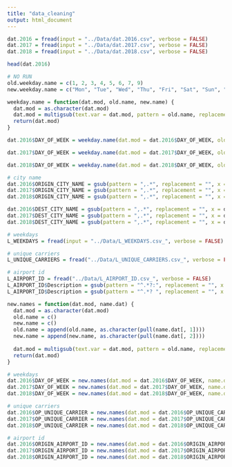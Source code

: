 ```yaml
---
title: "data_cleaning"
output: html_document
---
```


```r
dat.2016 = fread(input = "../Data/dat.2016.csv", verbose = FALSE)
dat.2017 = fread(input = "../Data/dat.2017.csv", verbose = FALSE)
dat.2018 = fread(input = "../Data/dat.2018.csv", verbose = FALSE)
```

```r
head(dat.2016)
```

```r
# NO RUN
old.weekday.name = c(1, 2, 3, 4, 5, 6, 7, 9)
new.weekday.name = c("Mon", "Tue", "Wed", "Thu", "Fri", "Sat", "Sun", "Unknown")

weekday.name = function(dat.mod, old.name, new.name) {
  dat.mod = as.character(dat.mod)
  dat.mod = multigsub(text.var = dat.mod, pattern = old.name, replacement = new.name, fixed = TRUE)
  return(dat.mod)
}

dat.2016$DAY_OF_WEEK = weekday.name(dat.mod = dat.2016$DAY_OF_WEEK, old.name = old.weekday.name, new.name = new.weekday.name)

dat.2017$DAY_OF_WEEK = weekday.name(dat.mod = dat.2017$DAY_OF_WEEK, old.name = old.weekday.name, new.name = new.weekday.name)

dat.2018$DAY_OF_WEEK = weekday.name(dat.mod = dat.2018$DAY_OF_WEEK, old.name = old.weekday.name, new.name = new.weekday.name)
```

```r
# city name
dat.2016$ORIGIN_CITY_NAME = gsub(pattern = ",.*", replacement = "", x = dat.2016$ORIGIN_CITY_NAME)
dat.2017$ORIGIN_CITY_NAME = gsub(pattern = ",.*", replacement = "", x = dat.2017$ORIGIN_CITY_NAME)
dat.2018$ORIGIN_CITY_NAME = gsub(pattern = ",.*", replacement = "", x = dat.2018$ORIGIN_CITY_NAME)

dat.2016$DEST_CITY_NAME = gsub(pattern = ",.*", replacement = "", x = dat.2016$DEST_CITY_NAME)
dat.2017$DEST_CITY_NAME = gsub(pattern = ",.*", replacement = "", x = dat.2017$DEST_CITY_NAME)
dat.2018$DEST_CITY_NAME = gsub(pattern = ",.*", replacement = "", x = dat.2018$DEST_CITY_NAME)
```

```r
# weekdays
L_WEEKDAYS = fread(input = "../Data/L_WEEKDAYS.csv_", verbose = FALSE)

# unique carriers
L_UNIQUE_CARRIERS = fread("../Data/L_UNIQUE_CARRIERS.csv_", verbose = FALSE)

# airport id
L_AIRPORT_ID = fread("../Data/L_AIRPORT_ID.csv_", verbose = FALSE)
L_AIRPORT_ID$Description = gsub(pattern = "^.*?:", replacement = "", x = L_AIRPORT_ID$Description)
L_AIRPORT_ID$Description = gsub(pattern = "^.*? ", replacement = "", x = L_AIRPORT_ID$Description)
```

```r
new.names = function(dat.mod, name.dat) {
  dat.mod = as.character(dat.mod)
  old.name = c()
  new.name = c()
  old.name = append(old.name, as.character(pull(name.dat[, 1])))
  new.name = append(new.name, as.character(pull(name.dat[, 2])))
  
  dat.mod = multigsub(text.var = dat.mod, pattern = old.name, replacement = new.name, fixed = TRUE)
  return(dat.mod)
}
```

```r
# weekdays
dat.2016$DAY_OF_WEEK = new.names(dat.mod = dat.2016$DAY_OF_WEEK, name.dat = L_WEEKDAYS)
dat.2017$DAY_OF_WEEK = new.names(dat.mod = dat.2017$DAY_OF_WEEK, name.dat = L_WEEKDAYS)
dat.2018$DAY_OF_WEEK = new.names(dat.mod = dat.2018$DAY_OF_WEEK, name.dat = L_WEEKDAYS)

# unique carriers
dat.2016$OP_UNIQUE_CARRIER = new.names(dat.mod = dat.2016$OP_UNIQUE_CARRIER, name.dat = L_UNIQUE_CARRIERS)
dat.2017$OP_UNIQUE_CARRIER = new.names(dat.mod = dat.2017$OP_UNIQUE_CARRIER, name.dat = L_UNIQUE_CARRIERS)
dat.2018$OP_UNIQUE_CARRIER = new.names(dat.mod = dat.2018$OP_UNIQUE_CARRIER, name.dat = L_UNIQUE_CARRIERS)

# airport id
dat.2016$ORIGIN_AIRPORT_ID = new.names(dat.mod = dat.2016$ORIGIN_AIRPORT_ID, name.dat = L_AIRPORT_ID)
dat.2017$ORIGIN_AIRPORT_ID = new.names(dat.mod = dat.2017$ORIGIN_AIRPORT_ID, name.dat = L_AIRPORT_ID)
dat.2018$ORIGIN_AIRPORT_ID = new.names(dat.mod = dat.2018$ORIGIN_AIRPORT_ID, name.dat = L_AIRPORT_ID)
```